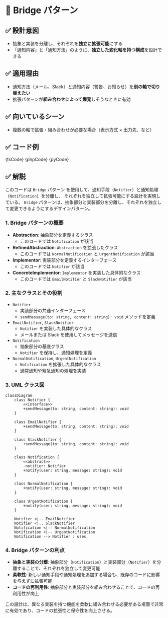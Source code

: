

# 🧩 Bridge パターン

## ✅ 設計意図

- 抽象と実装を分離し、それぞれを**独立に拡張可能**にする
- 「通知内容」と「通知方法」のように、**独立した変化軸を持つ構成**を設計できる

## ✅ 適用理由

- 通知方法（メール、Slack）と通知内容（警告、お知らせ）を**別の軸で切り替えたい**
- 拡張パターンが**組み合わせによって爆発**しそうなときに有効

## ✅ 向いているシーン

- 複数の軸で拡張・組み合わせが必要な場合（表示方式 × 出力先、など）

## ✅ コード例

<Tabs groupId="language">
  <TabItem value="ts" label="TypeScript">
    <CodeBlock language="ts">{tsCode}</CodeBlock>
  </TabItem>
  <TabItem value="php" label="PHP">
    <CodeBlock language="php">{phpCode}</CodeBlock>
  </TabItem>
  <TabItem value="python" label="Python">
    <CodeBlock language="python">{pyCode}</CodeBlock>
  </TabItem>
</Tabs>

## ✅ 解説

このコードは `Bridge` パターン を使用して、通知手段（`Notifier`）と通知処理（`Notification`）を分離し、
それぞれを独立して拡張可能にする設計を実現している。
`Bridge` パターンは、抽象部分と実装部分を分離し、それぞれを独立して変更できるようにするデザインパターン。

### 1. Bridge パターンの概要

- **Abstraction**: 抽象部分を定義するクラス
  - このコードでは `Notification` が該当
- **RefinedAbstraction**: `Abstraction` を拡張したクラス
  - このコードでは `NormalNotification` と `UrgentNotification` が該当
- **Implementor**: 実装部分を定義するインターフェース
  - このコードでは `Notifier` が該当
- **ConcreteImplementor**: `Implementor` を実装した具体的なクラス
  - このコードでは `EmailNotifier` と `SlackNotifier` が該当

### 2. 主なクラスとその役割

- `Notifier`
  - 実装部分の共通インターフェース
  - `sendMessage(to: string, content: string): void` メソッドを定義
- `EmailNotifier`, `SlackNotifier`
  - `Notifier` を実装した具体的なクラス
  - メールまたは Slack を使用してメッセージを送信
- `Notification`
  - 抽象部分の基底クラス
  - `Notifier` を保持し、通知処理を定義
- `NormalNotification`, `UrgentNotification`
  - `Notification` を拡張した具体的なクラス
  - 通常通知や緊急通知の処理を実装

### 3. UML クラス図

```mermaid
classDiagram
    class Notifier {
        <<interface>>
        +sendMessage(to: string, content: string): void
    }

    class EmailNotifier {
        +sendMessage(to: string, content: string): void
    }

    class SlackNotifier {
        +sendMessage(to: string, content: string): void
    }

    class Notification {
        <<abstract>>
        -notifier: Notifier
        +notify(user: string, message: string): void
    }

    class NormalNotification {
        +notify(user: string, message: string): void
    }

    class UrgentNotification {
        +notify(user: string, message: string): void
    }

    Notifier <|.. EmailNotifier
    Notifier <|.. SlackNotifier
    Notification <|-- NormalNotification
    Notification <|-- UrgentNotification
    Notification --> Notifier : uses
```

### 4. Bridge パターンの利点

- **抽象と実装の分離**: 抽象部分（`Notification`）と実装部分（`Notifier`）を分離することで、それぞれを独立して変更可能
- **柔軟性**: 新しい通知手段や通知処理を追加する場合も、既存のコードに影響を与えずに拡張可能
- **コードの再利用性**: 抽象部分と実装部分を組み合わせることで、コードの再利用性が向上

この設計は、異なる実装を持つ機能を柔軟に組み合わせる必要がある場面で非常に有効であり、コードの拡張性と保守性を向上させる。
